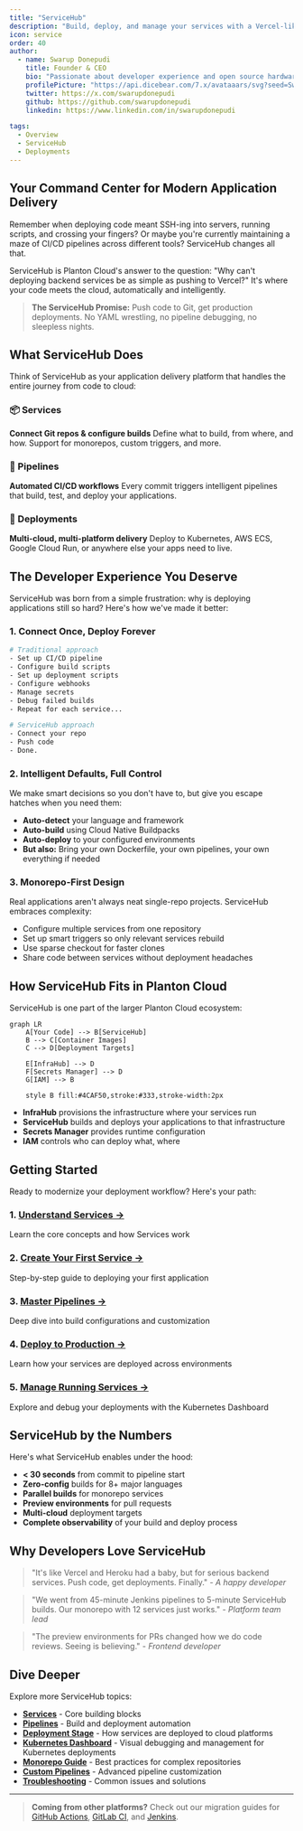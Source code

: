 ```yaml
---
title: "ServiceHub"
description: "Build, deploy, and manage your services with a Vercel-like experience for backend applications"
icon: service
order: 40
author:
  - name: Swarup Donepudi
    title: Founder & CEO
    bio: "Passionate about developer experience and open source hardware. Building tools that make developers smile."
    profilePicture: "https://api.dicebear.com/7.x/avataaars/svg?seed=SwarupDonepudi"
    twitter: https://x.com/swarupdonepudi
    github: https://github.com/swarupdonepudi
    linkedin: https://www.linkedin.com/in/swarupdonepudi

tags:
  - Overview
  - ServiceHub
  - Deployments
---
```


## Your Command Center for Modern Application Delivery

Remember when deploying code meant SSH-ing into servers, running scripts, and crossing your fingers? Or maybe you're currently maintaining a maze of CI/CD pipelines across different tools? ServiceHub changes all that.

ServiceHub is Planton Cloud's answer to the question: "Why can't deploying backend services be as simple as pushing to Vercel?" It's where your code meets the cloud, automatically and intelligently.

> **The ServiceHub Promise:** Push code to Git, get production deployments. No YAML wrestling, no pipeline debugging, no sleepless nights.

## What ServiceHub Does

Think of ServiceHub as your application delivery platform that handles the entire journey from code to cloud:

### 📦 Services
**Connect Git repos & configure builds**
Define what to build, from where, and how. Support for monorepos, custom triggers, and more.

### 🔄 Pipelines
**Automated CI/CD workflows**
Every commit triggers intelligent pipelines that build, test, and deploy your applications.

### 🚀 Deployments
**Multi-cloud, multi-platform delivery**
Deploy to Kubernetes, AWS ECS, Google Cloud Run, or anywhere else your apps need to live.

## The Developer Experience You Deserve

ServiceHub was born from a simple frustration: why is deploying applications still so hard? Here's how we've made it better:

### 1. **Connect Once, Deploy Forever**
```bash
# Traditional approach
- Set up CI/CD pipeline
- Configure build scripts
- Set up deployment scripts
- Configure webhooks
- Manage secrets
- Debug failed builds
- Repeat for each service...

# ServiceHub approach
- Connect your repo
- Push code
- Done.
```

### 2. **Intelligent Defaults, Full Control**

We make smart decisions so you don't have to, but give you escape hatches when you need them:

- **Auto-detect** your language and framework
- **Auto-build** using Cloud Native Buildpacks
- **Auto-deploy** to your configured environments
- **But also:** Bring your own Dockerfile, your own pipelines, your own everything if needed

### 3. **Monorepo-First Design**

Real applications aren't always neat single-repo projects. ServiceHub embraces complexity:

- Configure multiple services from one repository
- Set up smart triggers so only relevant services rebuild
- Use sparse checkout for faster clones
- Share code between services without deployment headaches

## How ServiceHub Fits in Planton Cloud

ServiceHub is one part of the larger Planton Cloud ecosystem:

```mermaid
graph LR
    A[Your Code] --> B[ServiceHub]
    B --> C[Container Images]
    C --> D[Deployment Targets]

    E[InfraHub] --> D
    F[Secrets Manager] --> D
    G[IAM] --> B

    style B fill:#4CAF50,stroke:#333,stroke-width:2px
```

- **InfraHub** provisions the infrastructure where your services run
- **ServiceHub** builds and deploys your applications to that infrastructure
- **Secrets Manager** provides runtime configuration
- **IAM** controls who can deploy what, where

## Getting Started

Ready to modernize your deployment workflow? Here's your path:

### 1. [Understand Services →](/docs/service-hub/what-is-a-service)
Learn the core concepts and how Services work

### 2. [Create Your First Service →](/docs/service-hub/getting-started)
Step-by-step guide to deploying your first application

### 3. [Master Pipelines →](/docs/service-hub/pipelines)
Deep dive into build configurations and customization

### 4. [Deploy to Production →](/docs/service-hub/deployment-stage)
Learn how your services are deployed across environments

### 5. [Manage Running Services →](/docs/service-hub/kubernetes-dashboard)
Explore and debug your deployments with the Kubernetes Dashboard

## ServiceHub by the Numbers

Here's what ServiceHub enables under the hood:

- **< 30 seconds** from commit to pipeline start
- **Zero-config** builds for 8+ major languages
- **Parallel builds** for monorepo services
- **Preview environments** for pull requests
- **Multi-cloud** deployment targets
- **Complete observability** of your build and deploy process

## Why Developers Love ServiceHub

> "It's like Vercel and Heroku had a baby, but for serious backend services. Push code, get deployments. Finally." - *A happy developer*

> "We went from 45-minute Jenkins pipelines to 5-minute ServiceHub builds. Our monorepo with 12 services just works." - *Platform team lead*

> "The preview environments for PRs changed how we do code reviews. Seeing is believing." - *Frontend developer*

## Dive Deeper

Explore more ServiceHub topics:

- **[Services](/docs/service-hub/what-is-a-service)** - Core building blocks
- **[Pipelines](/docs/service-hub/pipelines)** - Build and deployment automation
- **[Deployment Stage](/docs/service-hub/deployment-stage)** - How services are deployed to cloud platforms
- **[Kubernetes Dashboard](/docs/service-hub/kubernetes-dashboard)** - Visual debugging and management for Kubernetes deployments
- **[Monorepo Guide](/docs/service-hub/monorepo-guide)** - Best practices for complex repositories
- **[Custom Pipelines](/docs/service-hub/custom-pipelines)** - Advanced pipeline customization
- **[Troubleshooting](/docs/service-hub/troubleshooting)** - Common issues and solutions

---

> **Coming from other platforms?** Check out our migration guides for [GitHub Actions](/docs/service-hub/migrate/github-actions), [GitLab CI](/docs/service-hub/migrate/gitlab-ci), and [Jenkins](/docs/service-hub/migrate/jenkins).
